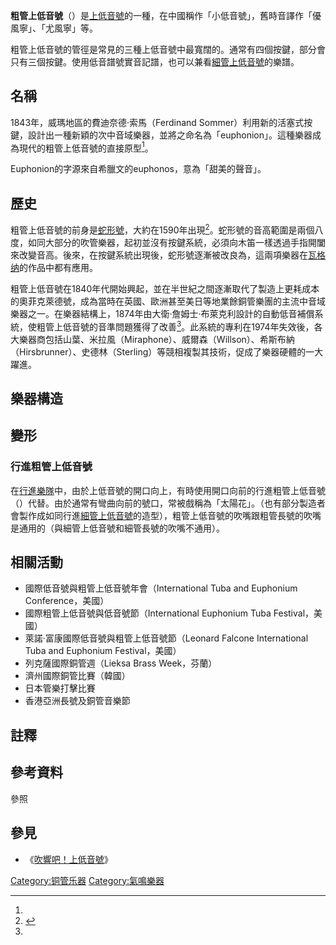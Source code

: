 {{noteTA
|1=zh-cn:瓦格纳; zh-hk:華格納; zh-tw:華格納
}}
{{Infobox Instrument
| name                  = 粗管上低音号
| image                 = Euphonium Boosey and hawkes.jpg
| image_capt            = [[博浩出版社|博浩]]所生產的粗管上低音號
| background            = brass
| classification        = [[管樂器|管樂器]]、[[銅管樂器|銅管樂器]]、[[氣鳴樂器|氣鳴樂器]]
| hornbostel_sachs      = 423.232
| hornbostel_sachs_desc = Valved aerophone sounded by lip movement
| developed             = 1840年代
| range                 = [[File:Baritonehorn_range.png|190px]][[Image:Euphonium_range.svg|190px]]（上圖:三個按鍵／下圖:四個按鍵）
| related               =
* [[中音號|中音號]]
* [[柔音號|柔音號]]
* [[细管上低音号|细管上低音号]]
* [[長號|長號]]
* [[低音號|低音號]]
}}

'''粗管上低音號'''（{{lang-en|Euphonium}}）是[[上低音號|上低音號]]的一種，在中國稱作「小低音號」，舊時音譯作「優風寧」、「尤風寧」等。

粗管上低音號的管徑是常見的三種上低音號中最寬闊的{{NoteTag|另外兩種上低音號分別是[[細管上低音號|細管上低音號]]和[[華格納低音號|華格納低音號]]。}}。通常有四個按鍵，部分會只有三個按鍵。使用低音譜號實音記譜，也可以兼看[[細管上低音號|細管上低音號]]的樂譜。

== 名稱 ==
1843年，威瑪地區的費迪奈德·索馬（Ferdinand Sommer）利用新的活塞式按鍵，設計出一種新穎的次中音域樂器，並將之命名為「euphonion」。這種樂器成為現代的粗管上低音號的直接原型<ref name=Chien2017/>{{rp|69}}。

Euphonion的字源來自希臘文的euphonos，意為「甜美的聲音」。

== 歷史 ==
粗管上低音號的前身是[[蛇號|蛇形號]]，大約在1590年出現<ref name=Chien2017>{{Cite thesis |degree=碩士 |chapter= |title=菲利浦．艾倫．史巴克粗管上低音號協奏曲《丑角》作品分析與演奏詮釋研究 |url=https://hdl.handle.net/11296/2r9qca |author=簡竹君 |year=2017年12月 |publisher=國立臺南大學 |accessdate=2022-01-02 |docket= |oclc= }}</ref>{{rp|67}}。蛇形號的音高範圍是兩個八度，如同大部分的吹管樂器，起初並沒有按鍵系統，必須向木笛一樣透過手指開闔來改變音高。後來，在按鍵系統出現後，蛇形號逐漸被改良為{{le|奧菲克萊德號|ophicleide}}，這兩項樂器在[[威廉·理查德·瓦格纳|瓦格纳]]的作品中都有應用。

粗管上低音號在1840年代開始興起，並在半世紀之間逐漸取代了製造上更耗成本的奧菲克萊德號，成為當時在英國、歐洲甚至美日等地業餘銅管樂團的主流中音域樂器之一。在樂器結構上，1874年由大衛·詹姆士·布萊克利設計的自動低音補償系統，使粗管上低音號的音準問題獲得了改善<ref name=Chien2017/>{{rp|70}}。此系統的專利在1974年失效後，各大樂器商包括山葉、米拉風（Miraphone）、威爾森（Willson）、希斯布納（Hirsbrunner）、史德林（Sterling）等競相複製其技術，促成了樂器硬體的一大躍進。

== 樂器構造 ==
{{empty section}}

== 變形 ==
=== 行進粗管上低音號 ===
在[[行進樂隊|行進樂隊]]中，由於上低音號的開口向上，有時使用開口向前的行進粗管上低音號（{{lang|en|marching euphonium}}）代替。由於通常有彎曲向前的號口，常被戲稱為「太陽花」。（也有部分製造者會製作成如同行進[[細管上低音號|細管上低音號]]的造型），粗管上低音號的吹嘴跟粗管長號的吹嘴是通用的（與細管上低音號和細管長號的吹嘴不通用）。

== 相關活動 ==
* 國際低音號與粗管上低音號年會（International Tuba and Euphonium Conference，美國）
* 國際粗管上低音號與低音號節（International Euphonium Tuba Festival，美國）
* 萊諾·富康國際低音號與粗管上低音號節（Leonard Falcone International Tuba and Euphonium Festival，美國）
* 列克薩國際銅管週（Lieksa Brass Week，芬蘭）
* 濟州國際銅管比賽（韓國）
* 日本管樂打擊比賽
* 香港亞洲長號及銅管音樂節

== 註釋 ==
{{NoteFoot}}

== 參考資料 ==
;參照
{{Reflist}}

== 參見 ==
* 《[[吹響吧！上低音號|吹響吧！上低音號]]》


{{铜管乐器}}
{{Authority control}}

[[Category:铜管乐器|Category:铜管乐器]]
[[Category:氣鳴樂器|Category:氣鳴樂器]]